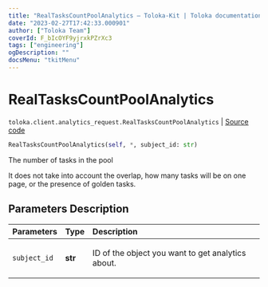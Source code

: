 ```yaml
---
title: "RealTasksCountPoolAnalytics — Toloka-Kit | Toloka documentation"
date: "2023-02-27T17:42:33.000901"
author: ["Toloka Team"]
coverId: F_bIcOYF9yjrxkPZrXc3
tags: ["engineering"]
ogDescription: ""
docsMenu: "tkitMenu"
---
```


# RealTasksCountPoolAnalytics
`toloka.client.analytics_request.RealTasksCountPoolAnalytics` | [Source code](https://github.com/Toloka/toloka-kit/blob/v1.1.4/src/client/analytics_request.py#L67)

```python
RealTasksCountPoolAnalytics(self, *, subject_id: str)
```

The number of tasks in the pool

It does not take into account the overlap, how many tasks will be on one page, or the presence of golden tasks.

## Parameters Description

| Parameters | Type | Description |
| :----------| :----| :-----------|
`subject_id`|**str**|<p>ID of the object you want to get analytics about.</p>